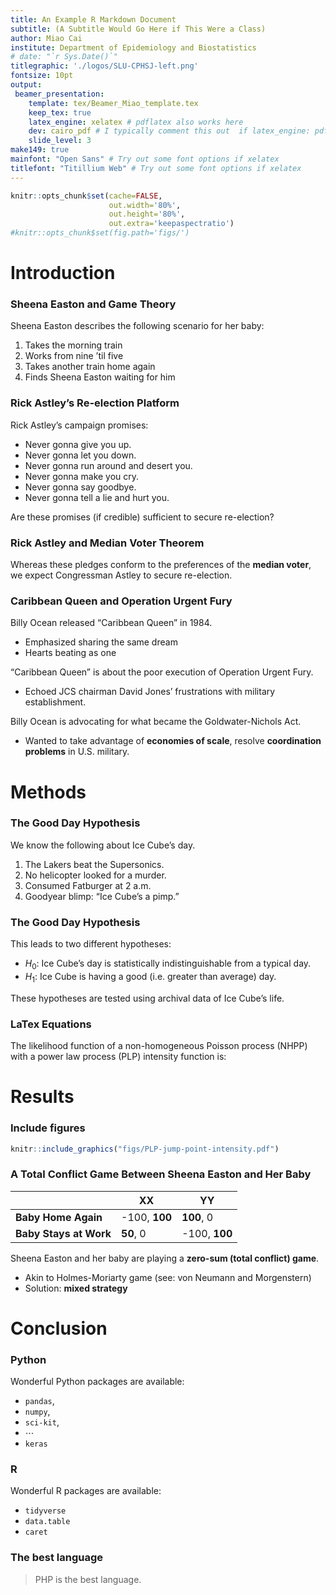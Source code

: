 ```yaml
---
title: An Example R Markdown Document
subtitle: (A Subtitle Would Go Here if This Were a Class)
author: Miao Cai
institute: Department of Epidemiology and Biostatistics
# date: "`r Sys.Date()`"
titlegraphic: './logos/SLU-CPHSJ-left.png'
fontsize: 10pt
output:
 beamer_presentation:
    template: tex/Beamer_Miao_template.tex
    keep_tex: true
    latex_engine: xelatex # pdflatex also works here
    dev: cairo_pdf # I typically comment this out  if latex_engine: pdflatex
    slide_level: 3
make149: true
mainfont: "Open Sans" # Try out some font options if xelatex
titlefont: "Titillium Web" # Try out some font options if xelatex
---
```


```r
knitr::opts_chunk$set(cache=FALSE,
                      out.width='80%',
                      out.height='80%',
                      out.extra='keepaspectratio')
#knitr::opts_chunk$set(fig.path='figs/')
```


Introduction
============

### Sheena Easton and Game Theory

Sheena Easton describes the following scenario for her baby:

1. Takes the morning train
2. Works from nine 'til five
3. Takes another train home again
4. Finds Sheena Easton waiting for him

### Rick Astley's Re-election Platform

Rick Astley's campaign promises:

- Never gonna give you up.
- Never gonna let you down.
- Never gonna run around and desert you.
- Never gonna make you cry.
- Never gonna say goodbye.
- Never gonna tell a lie and hurt you.

Are these promises (if credible) sufficient to secure re-election?


### Rick Astley and Median Voter Theorem

Whereas these pledges conform to the preferences of the **median voter**, we expect Congressman Astley to secure re-election.

### Caribbean Queen and Operation Urgent Fury

Billy Ocean released "Caribbean Queen" in 1984.

- Emphasized sharing the same dream
- Hearts beating as one

"Caribbean Queen" is about the poor execution of Operation Urgent Fury.

- Echoed JCS chairman David Jones' frustrations with military establishment.

Billy Ocean is advocating for what became the Goldwater-Nichols Act.

- Wanted to take advantage of **economies of scale**, resolve **coordination problems** in U.S. military.


Methods
=======

### The Good Day Hypothesis

We know the following about Ice Cube's day.

1. The Lakers beat the Supersonics.
2. No helicopter looked for a murder.
3. Consumed Fatburger at 2 a.m.
4. Goodyear blimp: "Ice Cube's a pimp."

### The Good Day Hypothesis

This leads to two different hypotheses:

- $H_0$: Ice Cube's day is statistically indistinguishable from a typical day.
- $H_1$: Ice Cube is having a good (i.e. greater than average) day.

These hypotheses are tested using archival data of Ice Cube's life.

### LaTex Equations

The likelihood function of a non-homogeneous Poisson process (NHPP) with a power law process (PLP) intensity function is:

\begin{equation}\label{eq:pdftau}
\begin{aligned}
f(n, t_1, t_2, \cdots, t_n) & = f(n)f(t_1, t_2, \cdots, t_n|n)\\
& = \frac{e^{-\int_0^\tau \lambda(u)du}[\int_0^\tau \lambda(u)du]^n}{n!}n!\frac{\prod_{i=1}^n\lambda(t_i)}{[\Lambda(\tau)]^n}\\
& = \Big(\prod_{i=1}^n\lambda(t_i) \Big)e^{-\int_0^\tau \lambda(u)du}\\
& = \Big(\prod_{i=1}^n\frac{\beta}{\theta}(\frac{t_i}{\theta})^{\beta - 1} \Big)e^{-(\tau/\theta)^\beta},\\ 
n & = 0, 1, 2, \cdots, \quad  0 < t_1 < t_2 < \cdots < t_n
\end{aligned}
\end{equation}

Results
=======

### Include figures

```r
knitr::include_graphics("figs/PLP-jump-point-intensity.pdf")
```

### A Total Conflict Game Between Sheena Easton and Her Baby

|                        | XX            | YY            |
|------------------------|---------------|---------------|
| **Baby Home Again**    |  -100, **100**| **100**, 0    |
| **Baby Stays at Work** |   **50**, 0   | -100, **100** |

Sheena Easton and her baby are playing a **zero-sum (total conflict) game**.

- Akin to Holmes-Moriarty game (see: von Neumann and Morgenstern)
- Solution: **mixed strategy**


Conclusion
==========

### Python

Wonderful Python packages are available:

- `pandas`, 
- `numpy`, 
- `sci-kit`, 
- $\cdots$
- `keras`

### R

Wonderful R packages are available:

- `tidyverse`
- `data.table`
- `caret`

### The best language

> PHP is the best language.